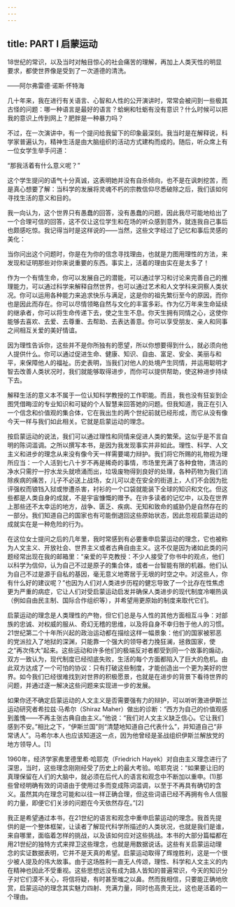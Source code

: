 ```yaml
---
---
---
```

title: PART I 启蒙运动
---



18世纪的常识，以及当时对触目惊心的社会痛苦的理解，再加上人类天性的明显要求，都使世界像是受到了一次道德的清洗。

——阿尔弗雷德·诺斯·怀特海





几十年来，我在进行有关语言、心智和人性的公开演讲时，常常会被问到一些极其古怪的问题：哪一种语言是最好的语言？蛤蜊和牡蛎有没有意识？什么时候可以把我的意识上传到网上？肥胖是一种暴力吗？

不过，在一次演讲中，有一个提问给我留下的印象最深刻。我当时是在解释说，科学家普遍认为，精神生活是由大脑组织的活动方式建构而成的。随后，听众席上有一位女学生举手问道：

“那我活着有什么意义呢？”

这个学生提问的语气十分真诚，这表明她并没有自杀倾向，也不是在讽刺挖苦，而是真心想要了解：当科学的发展将灵魂不朽的宗教信仰尽悉破除之后，我们该如何寻找生活的意义和目的。

我一向认为，这个世界只有愚蠢的回答，没有愚蠢的问题，因此我尽可能地给出了一个合理可信的回答，这不仅让这位学生和在场的听众感到意外，就连我自己事后也颇感吃惊。我记得当时是这样说的——当然，这些文字经过了记忆和事后灵感的美化：

当你问出这个问题时，你是在为你的信念寻找理由，也就是力图用理性的方法，来发现和证明那些对你来说重要的东西。事实上，活着的理由实在是太多了！

作为一个有情生命，你可以发展自己的潜能，可以通过学习和讨论来完善自己的推理能力，可以通过科学来解释自然世界，也可以通过艺术和人文学科来洞察人类状况。你可以运用各种能力来追求快乐与满足，这是你的祖先繁衍至今的原因，而你也是因此而存在。你可以尽情领略自然与文化的丰富多彩。作为亿万年来生命延续的继承者，你可以将生命传递下去，使之生生不息。你天生拥有同情之心，这使你能够去喜欢、去爱、去尊重、去帮助、去表达善意。你可以享受朋友、亲人和同事之间相互关爱的美好情谊。

因为理性告诉你，这些并不是你所独有的愿望，所以你想要得到什么，就必须向他人提供什么。你可以通过促进生命、健康、知识、自由、富足、安全、美丽与和平，来保障他人的福祉。历史表明，当我们对他人的处境产生同情，并运用聪明才智去改善人类状况时，我们就能够取得进步，而你可以提供帮助，使这种进步持续下去。

解释生活的意义本不属于一位认知科学教授的工作职能。而且，我也没有狂妄到企图凭借晦涩的专业知识和可疑的个人智慧来回答她的问题。但我知道，我正在引入一个信念和价值观的集合体，它在我出生的两个世纪前就已经形成，而它从没有像今天一样与我们如此相关。它就是启蒙运动的理念。

按启蒙运动的说法，我们可以通过理性和同情来促进人类的繁荣。这似乎是不言自明的陈词滥调。之所以撰写本书，是因为我发现事实并非如此。理性、科学、人文主义和进步的理念从来没有像今天一样需要竭力辩护。我们将它所赐的礼物视为理所应当：一个人活到七八十岁不再是稀奇的事情，市场里充满了各种食物，清洁的净水只需拧一拧水龙头就喷涌而出，垃圾废物得到良好的处理，各种药物为我们消除疾病的痛苦，儿子不必送上战场，女儿可以走在安全的街道上，人们不会因为批评强权而锒铛入狱或惨遭杀害，衬衫的一个口袋就能装下全球的知识和文化。但这些都是人类自身的成就，不是宇宙慷慨的赠予。在许多读者的记忆中，以及在世界上那些还不太幸运的地方，战争、匮乏、疾病、无知和致命的威胁仍是自然存在的一部分。我们知道自己的国家也有可能倒退回这些原始状态，因此忽视启蒙运动的成就实在是一种危险的行为。

在这位女士提问之后的几年里，我时常感到有必要重申启蒙运动的理念，它也被称为人文主义、开放社会、世界主义或者古典自由主义。这不仅是因为诸如此类的问题经常出现在我的邮箱里：“亲爱的平克教授：不少人接受了你书中的观点，他们以科学为信仰，认为自己不过是原子的集合体，或者一台智能有限的机器。他们认为自己不过是源于自私的基因，毫无意义地寄居于无垠的时空之中。对这些人，你有什么好的建议呢？”也因为人们对人类进步历程的健忘导致了一个比存在性焦虑更为严重的病症，它让人们对受启蒙运动启发并确保人类进步的现代制度冷嘲热讽（例如自由民主制、国际合作组织等），并希望用更原始的制度来取代它们。

启蒙运动的理念是人类理性的产物，但它们总是与人性的其他方面相互斗争：对部族的忠诚、对权威的服从、奇幻无稽的思维，以及将自身不幸归咎于他人的习惯。21世纪第二个十年所兴起的政治运动都在描绘这样一幅景象：他们的国家被邪恶的党派拉入了地狱的深渊，只能靠一个强大的领导者力挽狂澜，拯救国家，使之“再次伟大”起来。这些运动和许多他们的极端反对者都受到同一个故事的煽动，双方一致认为，现代制度已经彻底失败，生活的每个方面都陷入了巨大的危机。由此双方达成了一个可怕的协议：只有打破这些制度，才能创造出一个更为美好的世界。如今我们已经很难找到对世界的积极愿景，也就是在进步的背景下看待世界的问题，并通过逐一解决这些问题来实现进一步的发展。

如果你还不确定启蒙运动的人文主义是否需要强有力的辩护，可以听听激进伊斯兰运动研究者希拉兹·马希尔（Shiraz Maher）做出的诊断：“西方为自己的价值观感到羞愧——不再主张古典自由主义。”他说：“我们对人文主义缺乏信心。它让我们感到不安。”相比之下，“伊斯兰国”则“清楚地知道自己代表什么”，并知道自己“非常诱人”。马希尔本人也应该知道这一点，因为他曾经是圣战组织伊斯兰解放党的地方领导人。[1]

1960年，经济学家弗里德里希·哈耶克（Friedrich Hayek）对自由主义理念进行了深思，当时，这些理念刚刚经受了历史上的最大考验。哈耶克说：“如果要让旧的真理保留在人们的大脑中，就必须在后代人的语言和观念中不断加以重申。(1)那些曾经明确有效的词语由于使用过多而变成陈词滥调，以至于不再具有确切的含义。虽然其内在理念可能和以往一样正确合理，但这些词语已经不再拥有令人信服的力量，即便它们关涉的问题在今天依然存在。”[2]

我正是希望通过本书，在21世纪的语言和观念中重申启蒙运动的理念。我首先提供的是一个整体框架，让读者了解现代科学所描述的人类状况，也就是我们是谁，来自哪里，面临着怎样的挑战，以及该如何应对这些挑战。本书的大部分篇幅都在用21世纪的独特方式来捍卫这些理念，也就是用数据说话。这些有关启蒙运动理念的实证数据表明，它并不是天真的希望。启蒙运动取得了辉煌胜利，这是一个很少被人提及的伟大故事。由于这场胜利一直无人传颂，理性、科学和人文主义的内在精神也因此不受重视。这些思想远没有成为路人皆知的普遍常识，今天的知识分子对它们漠不关心，将信将疑，有时甚至嗤之以鼻。然而我相信，只要能正确地欣赏，启蒙运动的理念其实魅力四射、充满力量，同时也高贵无比，这也是活着的一个理由。